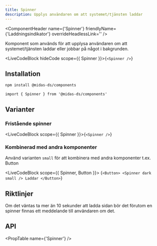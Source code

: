 ```yaml
---
title: Spinner
description: Upplys användaren om att systemet/tjänsten laddar
---
```



<ComponentHeader
  name={'Spinner'}
  friendlyName={'Laddningsindikator'}
  overrideHeadlessLink=''
/>

Komponent som används för att upplysa användaren om att systemet/tjänsten laddar eller jobbar på något i bakgrunden.

<LiveCodeBlock hideCode scope={{ Spinner }}>{`<Spinner />`}</LiveCodeBlock>

## Installation

```bash npm2yarn
npm install @midas-ds/components
```

```tsx
import { Spinner } from '@midas-ds/components'
```
## Varianter

### Fristående spinner

<LiveCodeBlock scope={{ Spinner }}>{`<Spinner />`}</LiveCodeBlock>

### Kombinerad med andra komponenter

Använd varianten `small` för att kombinera med andra komponenter t.ex. Button

<LiveCodeBlock scope={{ Spinner, Button }}>
  {`<Button>
  <Spinner
    dark
    small
  />
  Laddar
</Button>`}
</LiveCodeBlock>

## Riktlinjer

Om det väntas ta mer än 10 sekunder att ladda sidan bör det förutom en spinner finnas ett meddelande till användaren om det.

## API

<PropTable name={'Spinner'} />
